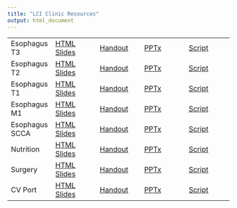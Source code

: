 ```yaml
---
title: "LCI Clinic Resources"
output: html_document
---
```


|  |  |  |  |  |
|---------------|---------------|---------------|---------------|---------------|
| Esophagus T3 | [HTML Slides](lci_esot3.htm) | [Handout](lci_esot3.html) | [PPTx](lci_esot3.pptx) | [Script](lci_esot3.docx) |
| Esophagus T2 | [HTML Slides](lci_esot2.htm) | [Handout](lci_esot2.html) | [PPTx](lci_esot2.pptx) | [Script](lci_esot2.docx) |
| Esophagus T1 | [HTML Slides](lci_esot1.htm) | [Handout](lci_esot1.html) | [PPTx](lci_esot1.pptx) | [Script](lci_esot1.docx) |
| Esophagus M1 | [HTML Slides](lci_esom1.htm) | [Handout](lci_esom1.html) | [PPTx](lci_esom1.pptx) | [Script](lci_esom1.docx) |
| Esophagus SCCA | [HTML Slides](lci_eso_scca.htm) | [Handout](lci_eso_scca.html) | [PPTx](lci_eso_scca.pptx) | [Script](lci_eso_scca.docx) |
| Nutrition | [HTML Slides](lci_nutrition.htm) | [Handout](lci_nutrition.html) | [PPTx](lci_nutrition.pptx) | [Script](lci_nutrition.docx) |
| Surgery | [HTML Slides](lci_surgery.htm) | [Handout](lci_surgery.html) | [PPTx](lci_surgery.pptx) | [Script](lci_surgery.docx) |
| CV Port | [HTML Slides](lci_cvport.htm) | [Handout](lci_cvport.html) | [PPTx](lci_cvport.pptx) | [Script](lci_cvport.docx) |


